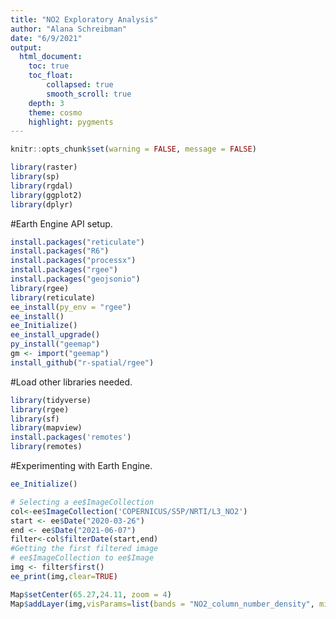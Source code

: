 ```yaml
---
title: "NO2 Exploratory Analysis"
author: "Alana Schreibman"
date: "6/9/2021"
output: 
  html_document:
    toc: true
    toc_float: 
        collapsed: true
        smooth_scroll: true
    depth: 3 
    theme: cosmo
    highlight: pygments
---
```


```r
knitr::opts_chunk$set(warning = FALSE, message = FALSE)
```

``` r
library(raster)
library(sp)
library(rgdal)
library(ggplot2)
library(dplyr)
```

#Earth Engine API setup. 
``` r
install.packages("reticulate")
install.packages("R6")
install.packages("processx")
install.packages("rgee")
install.packages("geojsonio")
library(rgee)
library(reticulate)
ee_install(py_env = "rgee")
ee_install()
ee_Initialize()
ee_install_upgrade()
py_install("geemap")
gm <- import("geemap")
install_github("r-spatial/rgee")
```

#Load other libraries needed.  
```r
library(tidyverse)
library(rgee)
library(sf)
library(mapview)
install.packages('remotes')
library(remotes)
```

#Experimenting with Earth Engine.
```r
ee_Initialize()

# Selecting a ee$ImageCollection
col<-ee$ImageCollection('COPERNICUS/S5P/NRTI/L3_NO2')
start <- ee$Date("2020-03-26")
end <- ee$Date("2021-06-07")
filter<-col$filterDate(start,end)
#Getting the first filtered image
# ee$ImageCollection to ee$Image
img <- filter$first()
ee_print(img,clear=TRUE)

Map$setCenter(65.27,24.11, zoom = 4)
Map$addLayer(img,visParams=list(bands = "NO2_column_number_density", min = 0,max = 10, palette = c("black", "blue", "purple", "cyan", "green", "yellow", "red")), "True Color Image")
```


